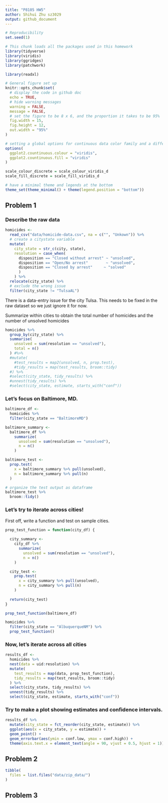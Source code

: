 ```yaml
---
title: "P8105 HW5"
author: Shihui Zhu sz3029
output: github_document
---
```


```r
# Reproducibility
set.seed(1)

# This chunk loads all the packages used in this homework
library(tidyverse)
library(viridis)
library(ggridges)
library(patchwork)

library(readxl)

# General figure set up
knitr::opts_chunk$set(
  # display the code in github doc
  echo = TRUE,
  # hide warning messages
  warning = FALSE,
  message = FALSE,
  # set the figure to be 8 x 6, and the proportion it takes to be 95%
  fig.width = 15,
  fig.height = 12, 
  out.width = "95%"
)

# setting a global options for continuous data color family and a different format to set discrete data to have a color family
options(
  ggplot2.countinuous.colour = "viridis",
  ggplot2.countinuous.fill = "viridis"
)

scale_colour_discrete = scale_colour_viridis_d
scale_fill_discrete = scale_fill_viridis_d

# have a minimal theme and legends at the bottom
theme_set(theme_minimal() + theme(legend.position = "bottom"))
```

## Problem 1

### Describe the raw data
```r
homicides <- 
  read_csv("data/homicide-data.csv", na = c("", "Unkown")) %>%
  # create a citystate variable
  mutate(
    city_state = str_c(city, state),
    resolution = case_when(
      disposition == "Closed without arrest" ~ "unsolved",
      disposition == "Open/No arrest"        ~ "unsolved",
      disposition == "Closed by arrest"     ~ "solved"
      )
    ) %>%
  relocate(city_state) %>%
  # exclude the wrong issue
  filter(city_state != "TulsaAL")
```

There is a data-entry issue for the city Tulsa. This needs to be fixed in the raw dataset so we just ignore it for now. 

Summarize within cities to obtain the total number of homicides and the number of unsolved homicides
```r
homicides %>%
  group_by(city_state) %>%
  summarise(
    unsolved = sum(resolution == "unsolved"),
    total = n()
  ) #%>%
  #mutate(
    #test_results = map2(unsolved, n, prop.test),
    #tidy_results = map(test_results, broom::tidy)
  #) %>%
  #select(city_state, tidy_results) %>%
  #unnest(tidy_results) %>%
  #select(city_state, estimate, starts_with("conf"))
```


### Let's focus on Baltimore, MD.

```r
baltimore_df <-
  homicides %>%
  filter(city_state == "BaltimoreMD")

baltimore_summary <-
  baltimore_df %>%
    summarize(
      unsolved = sum(resolution == "unsolved"),
      n = n()
    )

baltimore_test <-
  prop.test(
    x = baltimore_summary %>% pull(unsolved),
    n = baltimore_summary %>% pull(n)
  )

# organize the test output as dataframe
baltimore_test %>%
  broom::tidy()
```

### Let's try to iterate across cities!

First off, write a function and test on sample cities.

```r
prop_test_function = function(city_df) {
  
  city_summary <-
    city_df %>%
      summarize(
        unsolved = sum(resolution == "unsolved"),
        n = n()
    )

  city_test <-
    prop.test(
      x = city_summary %>% pull(unsolved),
      n = city_summary %>% pull(n)
    )
  
  return(city_test)
}

prop_test_function(baltimore_df)

homicides %>%
  filter(city_state == "AlbuquerqueNM") %>%
  prop_test_function()
```

### Now, let's iterate across all cities

```r
results_df <- 
  homicides %>%
  nest(data = uid:resolution) %>%
  mutate(
    test_results = map(data, prop_test_function),
    tidy_results = map(test_results, broom::tidy)
  ) %>%
  select(city_state, tidy_results) %>%
  unnest(tidy_results) %>%
  select(city_state, estimate, starts_with("conf"))
```

### Try to make a plot showing estimates and confidence intervals.

```r
results_df %>%
  mutate(city_state = fct_reorder(city_state, estimate)) %>%
  ggplot(aes(x = city_state, y = estimate)) +
  geom_point() +
  geom_errorbar(aes(ymin = conf.low, ymax = conf.high)) +
  theme(axis.text.x = element_text(angle = 90, vjust = 0.5, hjust = 1))
```

## Problem 2

```r
tibble(
  files = list.files("data/zip_data/")
)
```

## Problem 3

```r

```




